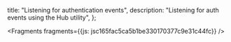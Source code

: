   title: "Listening for authentication events",
  description: "Listening for auth events using the Hub utility",
};






<Fragments fragments={{js: jsc165fac5ca5b1be330170377c9e31c44fc}} />
